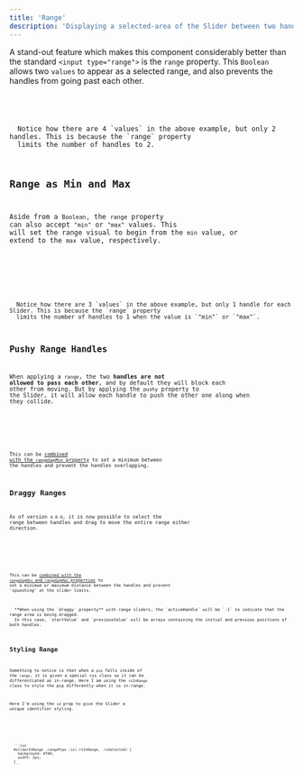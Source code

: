 ```yaml
---
title: 'Range'
description: 'Displaying a selected-area of the Slider between two handles'
---
```












A stand-out feature which makes this component considerably better than the standard `<input type="range">` is 
the `range` property. This `Boolean` allows two `values` to appear as a selected range, and also prevents the handles from going past each other.

<Demo name="Range as a Boolean" client:visible>
  <Range client:visible />
  <Code slot="svelte" code={cleanImport(RangeRaw)} lang="svelte" />
</Demo>

<Note type="alert">
  Notice how there are 4 `values` in the above example, but only 2 handles. This is because the `range` property
  limits the number of handles to 2.
</Note>






## Range as Min and Max

Aside from a `Boolean`, the `range` property can also accept `"min"` or `"max"` values. This will
set the range visual to begin from the `min` value, or extend to the `max` value, respectively.

<Demo name="min/max range" client:visible>
  <RangeMinMax client:visible />
  <Code slot="svelte" code={cleanImport(RangeMinMaxRaw)} lang="svelte" />
</Demo>

<Note type="alert">
  Notice how there are 3 `values` in the above example, but only 1 handle for each Slider. This is because the `range` property
  limits the number of handles to 1 when the value is `"min"` or `"max"`.
</Note>






## Pushy Range Handles

When applying a `range`, the two **handles are not allowed to pass each other**, and by default they will block each other from moving. 
But by applying the `pushy` property to the Slider, it will allow each handle to push the other one along when they collide.

<Demo name="Pushy vs. Regular" client:visible>
  <Pushy client:visible />
  <Code slot="svelte" code={cleanImport(PushyRaw)} lang="svelte" />
</Demo>

<Info>This can be [combined with the `rangeGapMin` property](../range-gaps/#pushy-with-gap) to 
set a minimum between the handles and prevent the handles overlapping.</Info>





## Draggy Ranges

As of version `4.0.0`, it is now possible to select the range between handles and
drag to move the entire range either direction.

<Demo name="Draggy vs. Regular" client:visible>
  <Draggy client:visible />
  <Code slot="svelte" code={cleanImport(DraggyRaw)} lang="svelte" />
</Demo>

<Info>This can be [combined with the `rangeGapMin` and `rangeGapMax` properties](../range-gaps#draggy-range-handles) to 
set a minimum or maximum distance between the handles and prevent _'squashing'_ at the slider limits.</Info>

<Note type="alert" title="Draggy events">
  **When using the `draggy` property** with range sliders, the `activeHandle` will be `-1` to indicate that the range area is being dragged.
  In this case, `startValue` and `previousValue` will be arrays containing the initial and previous positions of both handles.
</Note>



## Styling Range

Something to notice is that when a `pip` falls inside of the `range`, it is given a special
css class so it can be differentiated as in-range. Here I am using the `rsInRange` class to
style the pip differently when it is in-range.

<Info>Here I'm using the `id` prop to give the Slider a unique identifier styling.</Info>

<Demo name="In-Range css style" client:visible>
  <InRangeCss client:visible />
  <Code slot="svelte" code={cleanImport(InRangeCssRaw)} lang="svelte" />
  <div slot="css">
  ```css
  #sliderInRange .rangePips :is(.rsInRange, .rsSelected) {
    background: #f00;
    width: 2px;
  }
  ```
  </div>
</Demo>
